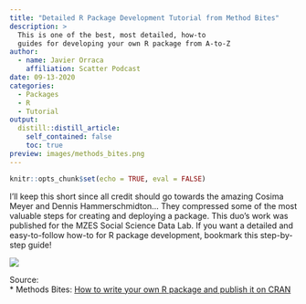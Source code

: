 ```yaml
---
title: "Detailed R Package Development Tutorial from Method Bites"
description: > 
  This is one of the best, most detailed, how-to 
  guides for developing your own R package from A-to-Z
author:
  - name: Javier Orraca
    affiliation: Scatter Podcast
date: 09-13-2020
categories:
  - Packages
  - R
  - Tutorial
output:
  distill::distill_article:
    self_contained: false
    toc: true
preview: images/methods_bites.png
---
```


```r
knitr::opts_chunk$set(echo = TRUE, eval = FALSE)
```

I'll keep this short since all credit should go towards the amazing Cosima Meyer and Dennis Hammerschmidton... They compressed some of the most valuable steps for creating and deploying a package. This duo's work was published for the MZES Social Science Data Lab. If you want a detailed and easy-to-follow how-to for R package development, bookmark this step-by-step guide!

![](./images/package_dev.png)

Source:<br>
* Methods Bites: [How to write your own R package and publish it on CRAN](https://www.mzes.uni-mannheim.de/socialsciencedatalab/article/r-package/)